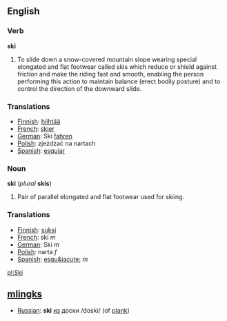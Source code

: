 ==English==

=== Verb ===
'''ski'''

#To slide down a snow-covered mountain slope wearing special elongated and flat footwear called skis which reduce or shield against friction and make the riding fast and smooth, enabling the person performing this action to maintain balance (erect bodily posture) and to control the direction of the downward slide.

=== Translations ===
*[[Finnish]]: [[hiihtää]]
*[[French]]: [[skier]]
*[[German]]: Ski [[fahren]]
*[[Polish]]: zjeżdżać na nartach
*[[Spanish]]: [[esquiar]]

=== Noun ===
'''ski''' (''plural'' '''skis''')

#Pair of parallel elongated and flat footwear used for skiing.

=== Translations ===
*[[Finnish]]: [[suksi]]
*[[French]]: ski ''m''
*[[German]]: Ski ''m''
*[[Polish]]: narta ''f''
*[[Spanish]]: [[esqu&iacute;]] ''m''

[[pl:Ski]]

==[[mlingk]]s==
*[[Russian]]: '''ski''' [[из]] доски /doski/ (of [[plank]])
